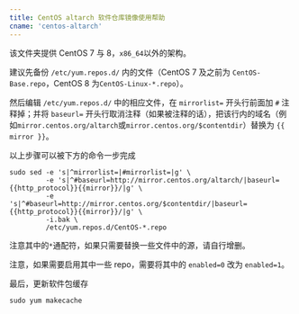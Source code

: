 ```yaml
---
title: CentOS altarch 软件仓库镜像使用帮助
cname: 'centos-altarch'
---
```


该文件夹提供 CentOS 7 与 8，`x86_64`以外的架构。

建议先备份 `/etc/yum.repos.d/` 内的文件（CentOS 7 及之前为 `CentOS-Base.repo`，CentOS 8 为`CentOS-Linux-*.repo`）。

然后编辑 `/etc/yum.repos.d/` 中的相应文件，在 `mirrorlist=` 开头行前面加 `#` 注释掉；并将 `baseurl=` 开头行取消注释（如果被注释的话），把该行内的域名（例如`mirror.centos.org/altarch`或`mirror.centos.org/$contentdir`）替换为 `{{ mirror }}`。

以上步骤可以被下方的命令一步完成

<CodeBlock>

```
sudo sed -e 's|^mirrorlist=|#mirrorlist=|g' \
         -e 's|^#baseurl=http://mirror.centos.org/altarch/|baseurl={{http_protocol}}{{mirror}}/|g' \
         -e 's|^#baseurl=http://mirror.centos.org/$contentdir/|baseurl={{http_protocol}}{{mirror}}/|g' \
         -i.bak \
         /etc/yum.repos.d/CentOS-*.repo
```

</CodeBlock>

注意其中的`*`通配符，如果只需要替换一些文件中的源，请自行增删。

注意，如果需要启用其中一些 repo，需要将其中的 `enabled=0` 改为 `enabled=1`。

最后，更新软件包缓存

```
sudo yum makecache
```
